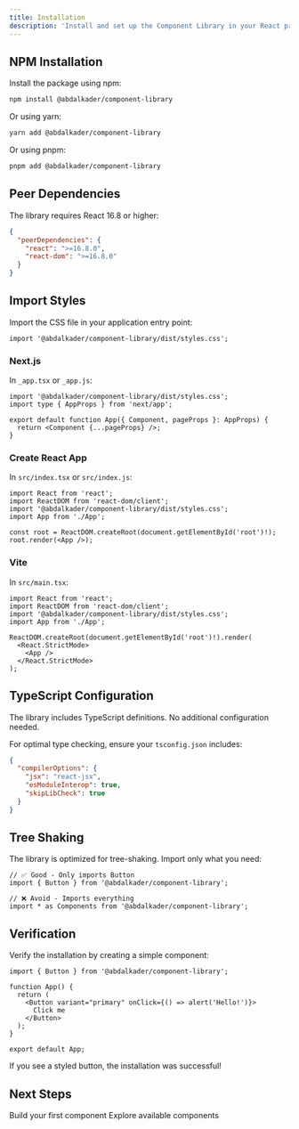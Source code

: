 ```yaml
---
title: Installation
description: 'Install and set up the Component Library in your React project'
---
```


## NPM Installation

Install the package using npm:

```bash
npm install @abdalkader/component-library
```

Or using yarn:

```bash
yarn add @abdalkader/component-library
```

Or using pnpm:

```bash
pnpm add @abdalkader/component-library
```

## Peer Dependencies

The library requires React 16.8 or higher:

```json
{
  "peerDependencies": {
    "react": ">=16.8.0",
    "react-dom": ">=16.8.0"
  }
}
```

## Import Styles

Import the CSS file in your application entry point:

```tsx
import '@abdalkader/component-library/dist/styles.css';
```

### Next.js

In `_app.tsx` or `_app.js`:

```tsx
import '@abdalkader/component-library/dist/styles.css';
import type { AppProps } from 'next/app';

export default function App({ Component, pageProps }: AppProps) {
  return <Component {...pageProps} />;
}
```

### Create React App

In `src/index.tsx` or `src/index.js`:

```tsx
import React from 'react';
import ReactDOM from 'react-dom/client';
import '@abdalkader/component-library/dist/styles.css';
import App from './App';

const root = ReactDOM.createRoot(document.getElementById('root')!);
root.render(<App />);
```

### Vite

In `src/main.tsx`:

```tsx
import React from 'react';
import ReactDOM from 'react-dom/client';
import '@abdalkader/component-library/dist/styles.css';
import App from './App';

ReactDOM.createRoot(document.getElementById('root')!).render(
  <React.StrictMode>
    <App />
  </React.StrictMode>
);
```

## TypeScript Configuration

The library includes TypeScript definitions. No additional configuration needed.

For optimal type checking, ensure your `tsconfig.json` includes:

```json
{
  "compilerOptions": {
    "jsx": "react-jsx",
    "esModuleInterop": true,
    "skipLibCheck": true
  }
}
```

## Tree Shaking

The library is optimized for tree-shaking. Import only what you need:

```tsx
// ✅ Good - Only imports Button
import { Button } from '@abdalkader/component-library';

// ❌ Avoid - Imports everything
import * as Components from '@abdalkader/component-library';
```

## Verification

Verify the installation by creating a simple component:

```tsx
import { Button } from '@abdalkader/component-library';

function App() {
  return (
    <Button variant="primary" onClick={() => alert('Hello!')}>
      Click me
    </Button>
  );
}

export default App;
```

<Check>
  If you see a styled button, the installation was successful!
</Check>

## Next Steps

<CardGroup cols={2}>
  <Card
    title="Quick Start"
    icon="rocket"
    href="/docs/quickstart"
  >
    Build your first component
  </Card>
  <Card
    title="Components"
    icon="grid"
    href="/components/button"
  >
    Explore available components
  </Card>
</CardGroup>